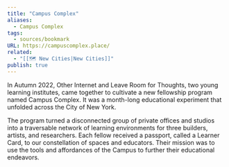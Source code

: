 ```yaml
---
title: "Campus Complex"
aliases:
  - Campus Complex
tags:
  - sources/bookmark
URL: https://campuscomplex.place/
related:
  - "[[🗺️ New Cities|New Cities]]"
publish: true
---
```




In Autumn 2022, Other Internet and Leave Room for Thoughts, two young learning institutes, came together to cultivate a new fellowship program named Campus Complex. It was a month-long educational experiment that unfolded across the City of New York.

The program turned a disconnected group of private offices and studios into a traversable network of learning environments for three builders, artists, and researchers. Each fellow received a passport, called a Learner Card, to our constellation of spaces and educators. Their mission was to use the tools and affordances of the Campus to further their educational endeavors.